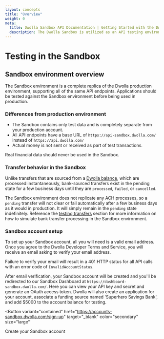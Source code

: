 ```yaml
---
layout: concepts
title: "Overview"
weight: 0
meta:
  title: Dwolla Sandbox API Documentation | Getting Started with the Dwolla Sandbox
  description: The Dwolla Sandbox is utilized as an API testing environment to build out your application for free. Sign up and get started today!
---
```


# Testing in the Sandbox

## Sandbox environment overview

The Sandbox environment is a complete replica of the Dwolla production environment, supporting all of the same API endpoints. Applications should be tested against the Sandbox environment before being used in production.

### Differences from production environment

- The Sandbox contains only test data and is completely separate from your production account.
- All API endpoints have a base URL of `https://api-sandbox.dwolla.com/` instead of `https://api.dwolla.com/`
- Actual money is not sent or received as part of test transactions.

<AlertBar variation="warning">
  Real financial data should never be used in the Sandbox.
</AlertBar>

### Transfer behavior in the Sandbox

Unlike transfers that are sourced from a [Dwolla balance](/concepts/balance-funding-source), which are processed instantaneously, bank-sourced transfers exist in the pending state for a few business days until they are `processed`, `failed`, or `cancelled`.

The Sandbox environment does not replicate any ACH processes, so a `pending` transfer will not clear or fail automatically after a few business days as it would in production. It will simply remain in the `pending` state indefinitely. Reference the [testing transfers](/guides/sandbox/transfers) section for more information on how to simulate bank transfer processing in the Sandbox environment.

### Sandbox account setup

To set up your Sandbox account, all you will need is a valid email address. Once you agree to the Dwolla Developer Terms and Service, you will receive an email asking to verify your email address.

<AlertBar variation="warning">
  Failure to verify your email will result in a 401 HTTP status for all API
  calls with an error code of <code>InvalidAccountStatus</code>.
</AlertBar>

After email verification, your Sandbox account will be created and you'll be redirected to our Sandbox Dashboard at `https://dashboard-sandbox.dwolla.com/`. Here you can view your API key and secret and generate an OAuth access token. Dwolla will also create an application for your account, associate a funding source named 'Superhero Savings Bank', and add $5000 to the account balance for testing.

<!-- Using MUI Button which is imported in /layouts/index.tsx -->

<Button
  variant="contained"
  href="https://accounts-sandbox.dwolla.com/sign-up"
  target="_blank"
  color="secondary"
  size="large"
>
  Create your Sandbox account
</Button>
